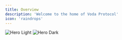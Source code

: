 ```yaml
---
title: Overview
description: 'Welcome to the home of Voda Protocol'
icon: 'raindrops'
---
```


<img
  className="block dark:hidden"
  src="/logo/backdrop.png"
  alt="Hero Light"
/>
<img
  className="hidden dark:block"
  src="/logo/backdrop.png"
  alt="Hero Dark"
/>
